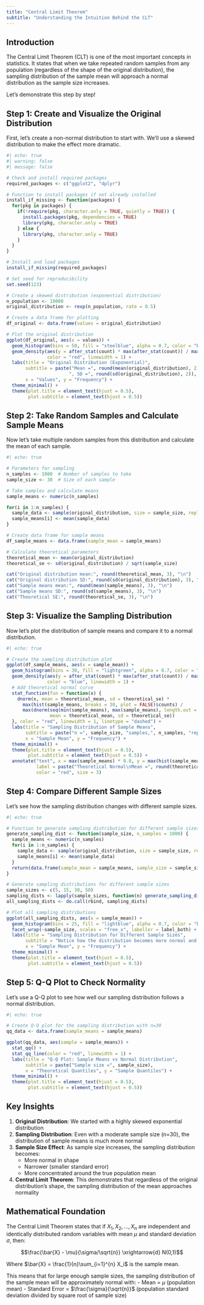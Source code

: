 ```yaml
---
title: "Central Limit Theorem"
subtitle: "Understanding the Intuition Behind the CLT"
---
```


## Introduction

The Central Limit Theorem (CLT) is one of the most important concepts in statistics. It states that when we take repeated random samples from any population (regardless of the shape of the original distribution), the sampling distribution of the sample mean will approach a normal distribution as the sample size increases.

Let's demonstrate this step by step!

## Step 1: Create and Visualize the Original Distribution

First, let's create a non-normal distribution to start with. We'll use a skewed distribution to make the effect more dramatic.

```r
#| echo: true
#| warning: false
#| message: false

# Check and install required packages
required_packages <- c("ggplot2", "dplyr")

# Function to install packages if not already installed
install_if_missing <- function(packages) {
  for(pkg in packages) {
    if(!require(pkg, character.only = TRUE, quietly = TRUE)) {
      install.packages(pkg, dependencies = TRUE)
      library(pkg, character.only = TRUE)
    } else {
      library(pkg, character.only = TRUE)
    }
  }
}

# Install and load packages
install_if_missing(required_packages)

# Set seed for reproducibility
set.seed(123)

# Create a skewed distribution (exponential distribution)
n_population <- 10000
original_distribution <- rexp(n_population, rate = 0.5)

# Create a data frame for plotting
df_original <- data.frame(values = original_distribution)

# Plot the original distribution
ggplot(df_original, aes(x = values)) +
  geom_histogram(bins = 50, fill = "steelblue", alpha = 0.7, color = "black") +
  geom_density(aes(y = after_stat(count) * max(after_stat(count)) / max(after_stat(density))), 
               color = "red", linewidth = 1) +
  labs(title = "Original Distribution (Exponential)",
       subtitle = paste("Mean =", round(mean(original_distribution), 2), 
                       ", SD =", round(sd(original_distribution), 2)),
       x = "Values", y = "Frequency") +
  theme_minimal() +
  theme(plot.title = element_text(hjust = 0.5),
        plot.subtitle = element_text(hjust = 0.5))
```

## Step 2: Take Random Samples and Calculate Sample Means

Now let's take multiple random samples from this distribution and calculate the mean of each sample.

```r
#| echo: true

# Parameters for sampling
n_samples <- 1000  # Number of samples to take
sample_size <- 30  # Size of each sample

# Take samples and calculate means
sample_means <- numeric(n_samples)

for(i in 1:n_samples) {
  sample_data <- sample(original_distribution, size = sample_size, replace = TRUE)
  sample_means[i] <- mean(sample_data)
}

# Create data frame for sample means
df_sample_means <- data.frame(sample_mean = sample_means)

# Calculate theoretical parameters
theoretical_mean <- mean(original_distribution)
theoretical_se <- sd(original_distribution) / sqrt(sample_size)

cat("Original distribution mean:", round(theoretical_mean, 3), "\n")
cat("Original distribution SD:", round(sd(original_distribution), 3), "\n")
cat("Sample means mean:", round(mean(sample_means), 3), "\n")
cat("Sample means SD:", round(sd(sample_means), 3), "\n")
cat("Theoretical SE:", round(theoretical_se, 3), "\n")
```

## Step 3: Visualize the Sampling Distribution

Now let's plot the distribution of sample means and compare it to a normal distribution.

```r
#| echo: true

# Create the sampling distribution plot
ggplot(df_sample_means, aes(x = sample_mean)) +
  geom_histogram(bins = 30, fill = "lightgreen", alpha = 0.7, color = "black") +
  geom_density(aes(y = after_stat(count) * max(after_stat(count)) / max(after_stat(density))), 
               color = "blue", linewidth = 1) +
  # Add theoretical normal curve
  stat_function(fun = function(x) {
    dnorm(x, mean = theoretical_mean, sd = theoretical_se) * 
      max(hist(sample_means, breaks = 30, plot = FALSE)$counts) / 
      max(dnorm(seq(min(sample_means), max(sample_means), length.out = 100), 
                mean = theoretical_mean, sd = theoretical_se))
  }, color = "red", linewidth = 1, linetype = "dashed") +
  labs(title = "Sampling Distribution of Sample Means",
       subtitle = paste("n =", sample_size, "samples,", n_samples, "repetitions"),
       x = "Sample Mean", y = "Frequency") +
  theme_minimal() +
  theme(plot.title = element_text(hjust = 0.5),
        plot.subtitle = element_text(hjust = 0.5)) +
  annotate("text", x = max(sample_means) * 0.8, y = max(hist(sample_means, breaks = 30, plot = FALSE)$counts) * 0.8,
           label = paste("Theoretical Normal\nMean =", round(theoretical_mean, 2), "\nSE =", round(theoretical_se, 2)),
           color = "red", size = 3)
```

## Step 4: Compare Different Sample Sizes

Let's see how the sampling distribution changes with different sample sizes.

```r
#| echo: true

# Function to generate sampling distribution for different sample sizes
generate_sampling_dist <- function(sample_size, n_samples = 1000) {
  sample_means <- numeric(n_samples)
  for(i in 1:n_samples) {
    sample_data <- sample(original_distribution, size = sample_size, replace = TRUE)
    sample_means[i] <- mean(sample_data)
  }
  return(data.frame(sample_mean = sample_means, sample_size = sample_size))
}

# Generate sampling distributions for different sample sizes
sample_sizes <- c(5, 15, 30, 50)
sampling_dists <- lapply(sample_sizes, function(n) generate_sampling_dist(n, 1000))
all_sampling_dists <- do.call(rbind, sampling_dists)

# Plot all sampling distributions
ggplot(all_sampling_dists, aes(x = sample_mean)) +
  geom_histogram(bins = 25, fill = "lightblue", alpha = 0.7, color = "black") +
  facet_wrap(~sample_size, scales = "free_x", labeller = label_both) +
  labs(title = "Sampling Distribution for Different Sample Sizes",
       subtitle = "Notice how the distribution becomes more normal and narrower as sample size increases",
       x = "Sample Mean", y = "Frequency") +
  theme_minimal() +
  theme(plot.title = element_text(hjust = 0.5),
        plot.subtitle = element_text(hjust = 0.5))
```

## Step 5: Q-Q Plot to Check Normality

Let's use a Q-Q plot to see how well our sampling distribution follows a normal distribution.

```r
#| echo: true

# Create Q-Q plot for the sampling distribution with n=30
qq_data <- data.frame(sample_means = sample_means)

ggplot(qq_data, aes(sample = sample_means)) +
  stat_qq() +
  stat_qq_line(color = "red", linewidth = 1) +
  labs(title = "Q-Q Plot: Sample Means vs Normal Distribution",
       subtitle = paste("Sample size =", sample_size),
       x = "Theoretical Quantiles", y = "Sample Quantiles") +
  theme_minimal() +
  theme(plot.title = element_text(hjust = 0.5),
        plot.subtitle = element_text(hjust = 0.5))
```

## Key Insights

1. **Original Distribution**: We started with a highly skewed exponential distribution
2. **Sampling Distribution**: Even with a moderate sample size (n=30), the distribution of sample means is much more normal
3. **Sample Size Effect**: As sample size increases, the sampling distribution becomes:
   - More normal in shape
   - Narrower (smaller standard error)
   - More concentrated around the true population mean
4. **Central Limit Theorem**: This demonstrates that regardless of the original distribution's shape, the sampling distribution of the mean approaches normality

## Mathematical Foundation

The Central Limit Theorem states that if $X_1, X_2, ..., X_n$ are independent and identically distributed random variables with mean $\mu$ and standard deviation $\sigma$, then:

$$\frac{\bar{X} - \mu}{\sigma/\sqrt{n}} \xrightarrow{d} N(0,1)$$

Where $\bar{X} = \frac{1}{n}\sum_{i=1}^{n} X_i$ is the sample mean.

This means that for large enough sample sizes, the sampling distribution of the sample mean will be approximately normal with:
- Mean = $\mu$ (population mean)
- Standard Error = $\frac{\sigma}{\sqrt{n}}$ (population standard deviation divided by square root of sample size) 